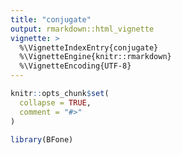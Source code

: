 ```yaml
---
title: "conjugate"
output: rmarkdown::html_vignette
vignette: >
  %\VignetteIndexEntry{conjugate}
  %\VignetteEngine{knitr::rmarkdown}
  %\VignetteEncoding{UTF-8}
---
```


```r
knitr::opts_chunk$set(
  collapse = TRUE,
  comment = "#>"
)
```

```r
library(BFone)
```
